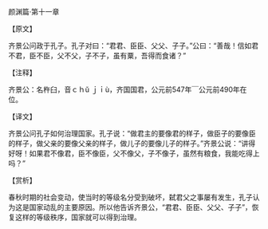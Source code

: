 

颜渊篇·第十一章

【原文】

齐景公问政于孔子。孔子对曰：“君君、臣臣、父父、子子。”公曰：“善哉！信如君不君，臣不臣，父不父，子不子，虽有粟，吾得而食诸？”

【注释】

齐景公：名杵臼，音ｃｈǔ ｊｉù，齐国国君，公元前547年￣公元前490年在位。

【译文】

齐景公问孔子如何治理国家。孔子说：“做君主的要像君的样子，做臣子的要像臣的样子，做父亲的要像父亲的样子，做儿子的要像儿子的样子。”齐景公说：“讲得好呀！如果君不像君，臣不像臣，父不像父，子不像子，虽然有粮食，我能吃得上吗？”

【赏析】

春秋时期的社会变动，使当时的等级名分受到破坏，弑君父之事屡有发生，孔子认为这是国家动乱的主要原因。所以他告诉齐景公，“君君、臣臣、父父、子子”，恢复这样的等级秩序，国家就可以得到治理。

